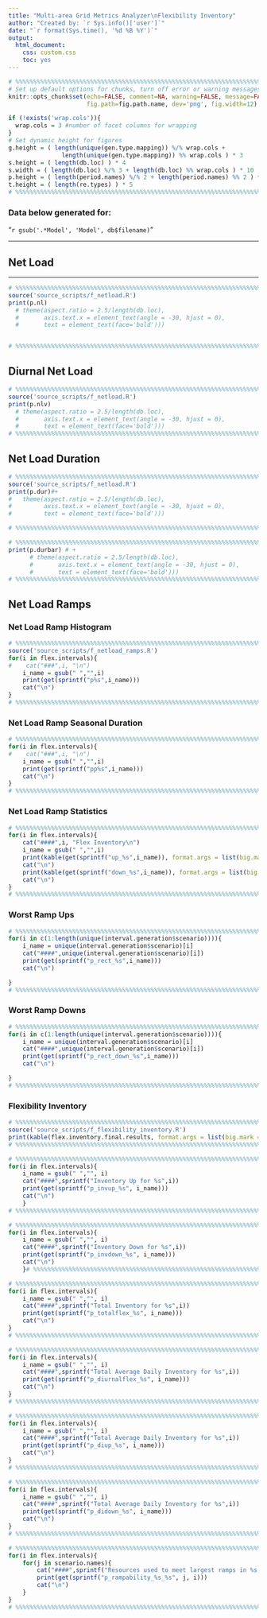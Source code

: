```yaml
---
title: "Multi-area Grid Metrics Analyzer\nFlexibility Inventory"
author: "Created by: `r Sys.info()['user']`"
date: "`r format(Sys.time(), '%d %B %Y')`"
output: 
  html_document: 
    css: custom.css
    toc: yes
---
```


```r
# %%%%%%%%%%%%%%%%%%%%%%%%%%%%%%%%%%%%%%%%%%%%%%%%%%%%%%%%%%%%%%%%%%%%%%%%%%
# Set up default options for chunks, turn off error or warning messages.
knitr::opts_chunk$set(echo=FALSE, comment=NA, warning=FALSE, message=FALSE, include=TRUE,
                      fig.path=fig.path.name, dev='png', fig.width=12)

if (!exists('wrap.cols')){
  wrap.cols = 3 #number of facet columns for wrapping
}
# Set dynamic height for figures
g.height = ( length(unique(gen.type.mapping)) %/% wrap.cols + 
               length(unique(gen.type.mapping)) %% wrap.cols ) * 3
s.height = ( length(db.loc) ) * 4
s.width = ( length(db.loc) %/% 3 + length(db.loc) %% wrap.cols ) * 10
p.height = ( length(period.names) %/% 2 + length(period.names) %% 2 ) * 5
t.height = ( length(re.types) ) * 5
# %%%%%%%%%%%%%%%%%%%%%%%%%%%%%%%%%%%%%%%%%%%%%%%%%%%%%%%%%%%%%%%%%%%%%%%%%%
```

### Data below generated for:
"`r gsub('.*Model', 'Model', db$filename)`"

***
## Net Load 
***
```r
# %%%%%%%%%%%%%%%%%%%%%%%%%%%%%%%%%%%%%%%%%%%%%%%%%%%%%%%%%%%%%%%%%%%%%%%%%%
source('source_scripts/f_netload.R')
print(p.nl) 
  # theme(aspect.ratio = 2.5/length(db.loc),
  #       axis.text.x = element_text(angle = -30, hjust = 0),
  #       text = element_text(face='bold')))


# %%%%%%%%%%%%%%%%%%%%%%%%%%%%%%%%%%%%%%%%%%%%%%%%%%%%%%%%%%%%%%%%%%%%%%%%%%
```

## Diurnal Net Load

```r
# %%%%%%%%%%%%%%%%%%%%%%%%%%%%%%%%%%%%%%%%%%%%%%%%%%%%%%%%%%%%%%%%%%%%%%%%%%
source('source_scripts/f_netload.R')
print(p.nlv)
  # theme(aspect.ratio = 2.5/length(db.loc),
  #       axis.text.x = element_text(angle = -30, hjust = 0),
  #       text = element_text(face='bold')))
# %%%%%%%%%%%%%%%%%%%%%%%%%%%%%%%%%%%%%%%%%%%%%%%%%%%%%%%%%%%%%%%%%%%%%%%%%%
```

## Net Load Duration

```r
# %%%%%%%%%%%%%%%%%%%%%%%%%%%%%%%%%%%%%%%%%%%%%%%%%%%%%%%%%%%%%%%%%%%%%%%%%%
source('source_scripts/f_netload.R')
print(p.dur)#+
#   theme(aspect.ratio = 2.5/length(db.loc),
#         axis.text.x = element_text(angle = -30, hjust = 0),
#         text = element_text(face='bold')))

# %%%%%%%%%%%%%%%%%%%%%%%%%%%%%%%%%%%%%%%%%%%%%%%%%%%%%%%%%%%%%%%%%%%%%%%%%%
```
```r
# %%%%%%%%%%%%%%%%%%%%%%%%%%%%%%%%%%%%%%%%%%%%%%%%%%%%%%%%%%%%%%%%%%%%%%%%%%
print(p.durbar) # +
      # theme(aspect.ratio = 2.5/length(db.loc),
      #       axis.text.x = element_text(angle = -30, hjust = 0),
      #       text = element_text(face='bold')))
# %%%%%%%%%%%%%%%%%%%%%%%%%%%%%%%%%%%%%%%%%%%%%%%%%%%%%%%%%%%%%%%%%%%%%%%%%%
```

## Net Load Ramps

### Net Load Ramp Histogram

```r
# %%%%%%%%%%%%%%%%%%%%%%%%%%%%%%%%%%%%%%%%%%%%%%%%%%%%%%%%%%%%%%%%%%%%%%%%%%
source('source_scripts/f_netload_ramps.R')
for(i in flex.intervals){
#    cat("###",i, "\n")
    i_name = gsub(" ","",i)
    print(get(sprintf("p%s",i_name)))
    cat("\n")
}
# %%%%%%%%%%%%%%%%%%%%%%%%%%%%%%%%%%%%%%%%%%%%%%%%%%%%%%%%%%%%%%%%%%%%%%%%%%
```

### Net Load Ramp Seasonal Duration

```r
# %%%%%%%%%%%%%%%%%%%%%%%%%%%%%%%%%%%%%%%%%%%%%%%%%%%%%%%%%%%%%%%%%%%%%%%%%%
for(i in flex.intervals){
#    cat("###",i, "\n")
    i_name = gsub(" ","",i)
    print(get(sprintf("pp%s",i_name)))
    cat("\n")
}
# %%%%%%%%%%%%%%%%%%%%%%%%%%%%%%%%%%%%%%%%%%%%%%%%%%%%%%%%%%%%%%%%%%%%%%%%%%
```

### Net Load Ramp Statistics

```r
# %%%%%%%%%%%%%%%%%%%%%%%%%%%%%%%%%%%%%%%%%%%%%%%%%%%%%%%%%%%%%%%%%%%%%%%%%%
for(i in flex.intervals){
    cat("####",i, "Flex Inventory\n")
    i_name = gsub(" ","",i)
    print(kable(get(sprintf("up_%s",i_name)), format.args = list(big.mark = ','), digits = 2, caption = 'Net Load Up Ramps')) 
    cat("\n")
    print(kable(get(sprintf("down_%s",i_name)), format.args = list(big.mark = ','), digits = 2, caption = 'Net Load Down Ramps')) 
    cat("\n")
}
# %%%%%%%%%%%%%%%%%%%%%%%%%%%%%%%%%%%%%%%%%%%%%%%%%%%%%%%%%%%%%%%%%%%%%%%%%%
```


### Worst Ramp Ups

```r
# %%%%%%%%%%%%%%%%%%%%%%%%%%%%%%%%%%%%%%%%%%%%%%%%%%%%%%%%%%%%%%%%%%%%%%%%%%
for(i in c(1:length(unique(interval.generation$scenario)))){
    i_name = unique(interval.generation$scenario)[i]
    cat("####",unique(interval.generation$scenario)[i])
    print(get(sprintf("p_rect_%s",i_name)))
    cat("\n")

}
# %%%%%%%%%%%%%%%%%%%%%%%%%%%%%%%%%%%%%%%%%%%%%%%%%%%%%%%%%%%%%%%%%%%%%%%%%%
```


### Worst Ramp Downs

```r
# %%%%%%%%%%%%%%%%%%%%%%%%%%%%%%%%%%%%%%%%%%%%%%%%%%%%%%%%%%%%%%%%%%%%%%%%%%
for(i in c(1:length(unique(interval.generation$scenario)))){
    i_name = unique(interval.generation$scenario)[i]
    cat("####",unique(interval.generation$scenario)[i])
    print(get(sprintf("p_rect_down_%s",i_name)))
    cat("\n")

}
# %%%%%%%%%%%%%%%%%%%%%%%%%%%%%%%%%%%%%%%%%%%%%%%%%%%%%%%%%%%%%%%%%%%%%%%%%%
```


### Flexibility Inventory

```r
# %%%%%%%%%%%%%%%%%%%%%%%%%%%%%%%%%%%%%%%%%%%%%%%%%%%%%%%%%%%%%%%%%%%%%%%%%%
source('source_scripts/f_flexibility_inventory.R')
print(kable(flex.inventory.final.results, format.args = list(big.mark = ','), digits = 0, caption = 'Lowest Flexibility Inventory')) 
# %%%%%%%%%%%%%%%%%%%%%%%%%%%%%%%%%%%%%%%%%%%%%%%%%%%%%%%%%%%%%%%%%%%%%%%%%%
```

```r
# %%%%%%%%%%%%%%%%%%%%%%%%%%%%%%%%%%%%%%%%%%%%%%%%%%%%%%%%%%%%%%%%%%%%%%%%%%
for(i in flex.intervals){
    i_name = gsub(" ","", i)
    cat("####",sprintf("Inventory Up for %s",i))
    print(get(sprintf("p_invup_%s", i_name)))
    cat("\n")
    }
# %%%%%%%%%%%%%%%%%%%%%%%%%%%%%%%%%%%%%%%%%%%%%%%%%%%%%%%%%%%%%%%%%%%%%%%%%%
```

```r
# %%%%%%%%%%%%%%%%%%%%%%%%%%%%%%%%%%%%%%%%%%%%%%%%%%%%%%%%%%%%%%%%%%%%%%%%%%
for(i in flex.intervals){
    i_name = gsub(" ","", i)
    cat("####",sprintf("Inventory Down for %s",i))
    print(get(sprintf("p_invdown_%s", i_name)))
    cat("\n")
    }# %%%%%%%%%%%%%%%%%%%%%%%%%%%%%%%%%%%%%%%%%%%%%%%%%%%%%%%%%%%%%%%%%%%%%%%%%%
```

```r
# %%%%%%%%%%%%%%%%%%%%%%%%%%%%%%%%%%%%%%%%%%%%%%%%%%%%%%%%%%%%%%%%%%%%%%%%%%
for(i in flex.intervals){
    i_name = gsub(" ","", i)
    cat("####",sprintf("Total Inventory for %s",i))
    print(get(sprintf("p_totalflex_%s", i_name)))
    cat("\n")
}
# %%%%%%%%%%%%%%%%%%%%%%%%%%%%%%%%%%%%%%%%%%%%%%%%%%%%%%%%%%%%%%%%%%%%%%%%%%
```

```r
# %%%%%%%%%%%%%%%%%%%%%%%%%%%%%%%%%%%%%%%%%%%%%%%%%%%%%%%%%%%%%%%%%%%%%%%%%%
for(i in flex.intervals){
    i_name = gsub(" ","", i)
    cat("####",sprintf("Total Average Daily Inventory for %s",i))
    print(get(sprintf("p_diurnalflex_%s", i_name)))
    cat("\n")
}
# %%%%%%%%%%%%%%%%%%%%%%%%%%%%%%%%%%%%%%%%%%%%%%%%%%%%%%%%%%%%%%%%%%%%%%%%%%
```

```r
# %%%%%%%%%%%%%%%%%%%%%%%%%%%%%%%%%%%%%%%%%%%%%%%%%%%%%%%%%%%%%%%%%%%%%%%%%%
for(i in flex.intervals){
    i_name = gsub(" ","", i)
    cat("####",sprintf("Total Average Daily Inventory for %s",i))
    print(get(sprintf("p_diup_%s", i_name)))
    cat("\n")
}
# %%%%%%%%%%%%%%%%%%%%%%%%%%%%%%%%%%%%%%%%%%%%%%%%%%%%%%%%%%%%%%%%%%%%%%%%%%
```

```r
# %%%%%%%%%%%%%%%%%%%%%%%%%%%%%%%%%%%%%%%%%%%%%%%%%%%%%%%%%%%%%%%%%%%%%%%%%%
for(i in flex.intervals){
    i_name = gsub(" ","", i)
    cat("####",sprintf("Total Average Daily Inventory for %s",i))
    print(get(sprintf("p_didown_%s", i_name)))
    cat("\n")
}
# %%%%%%%%%%%%%%%%%%%%%%%%%%%%%%%%%%%%%%%%%%%%%%%%%%%%%%%%%%%%%%%%%%%%%%%%%%
```

```r
# %%%%%%%%%%%%%%%%%%%%%%%%%%%%%%%%%%%%%%%%%%%%%%%%%%%%%%%%%%%%%%%%%%%%%%%%%%
for(i in flex.intervals){
    for(j in scenario.names){
        cat("####",sprintf("Resources used to meet largest ramps in %s, %s",i, j))
        print(get(sprintf("p_rampability_%s_%s", j, i)))
        cat("\n")
    }
}
# %%%%%%%%%%%%%%%%%%%%%%%%%%%%%%%%%%%%%%%%%%%%%%%%%%%%%%%%%%%%%%%%%%%%%%%%%%
```

